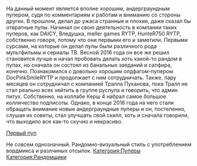 {{Инфобокс для пуперов
|title2=YellowDeltaDragon
|image3=[[Файл:YellowDeltaDragon2.jpg|left]]
|другие_ники=(12.09.15 - 09.16 - RYTP 47 RUS). (12.16 - 04.04.17 Hitkind Lr)
|сферы_творчества=RYTP
|год_начала=2015 год
|image4=[[Файл:9j24i8HquSw.jpg|left]]
|имя_фамилия=Тимур Садриев
|дата_рождения=25 марта 1999 г.
|место_проживания=Санкт-Петербург (Ленинградская область), родной: Пермь
|ссылки=
*[https://www.youtube.com/channel/UCGCQPu9tF0cm8f7NJMSPeew YouTube]
*[https://www.youtube.com/channel/UCZOXRNRpdDGOp_rb5YMqgsQ Альт]
*[https://vk.com/yddrytp Группа ВК]
*[https://vk.com/y3ll0wddr4g0n Страница ВК]
}}

На данный момент является вполне хорошим, андерграундным пупером, судя по комментариям к работам и вниманию со стороны других. В прошлом, делал до ужаса странные и плохие, даже сказал бы отвратные пупы. Начинал он свою деятельность в компании таких пуперов, как DAICY, Вледушка, meller games RYTP, HunteR750 RYTP, собственно говоря, потому что они первыми его и заметили. Первыми сурсами, на которые он делал пупы были различного рода мультфильмы и сериалы ТВ. Весной 2016 года он все же решил становится лучше и начал пробовать делать хоть какой-то рандом в пупах, но сначала он состоял из банальных заеданий и сапфира, конечно. Познакомился с довольно хорошим олдфагом-пупером DocPinkSmileRYTP и продолжает с ним сотрудничать. Также, пару месяцев он сотрудничал с компанией Тралла Пуканова, пока Тралл не стал реально всех хейтить в группе руспупа и говорить, что админ питух. Собственно, на коллабе Керш 4 набрал самое большое колличество подписоты. Однако, в конце 2016 года на него стали обращать внимание новые андерграундные пуперы и он, постепенно, слушая их советы, стал улучшать свой скилл, хоть и сначала говорили, что выходило все как-то скучно и некрасиво.

[https://www.youtube.com/watch?v=bNCqlWdpymc Первый пуп]

Не совсем однозначный. Рандомно-визуальный стиль с употреблением вордмикса и разлчиных отсылок.
[[Категория:Пуперы]]
[[Категория:Рандомщики]]